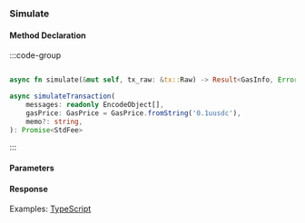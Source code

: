 ### Simulate

#### Method Declaration

:::code-group

```python [Python]
```

```rust [Rust]
async fn simulate(&mut self, tx_raw: &tx::Raw) -> Result<GasInfo, Error>
```

```typescript [TypeScript]
async simulateTransaction(
    messages: readonly EncodeObject[],
    gasPrice: GasPrice = GasPrice.fromString('0.1uusdc'),
    memo?: string,
): Promise<StdFee>
```

:::

#### Parameters


#### Response

Examples: [TypeScript]

[TypeScript]: https://github.com/dydxprotocol/v4-clients/blob/3e8c7e1b960291b7ef273962d374d9934a5c4d33/v4-client-js/examples/noble_example.ts#L78
